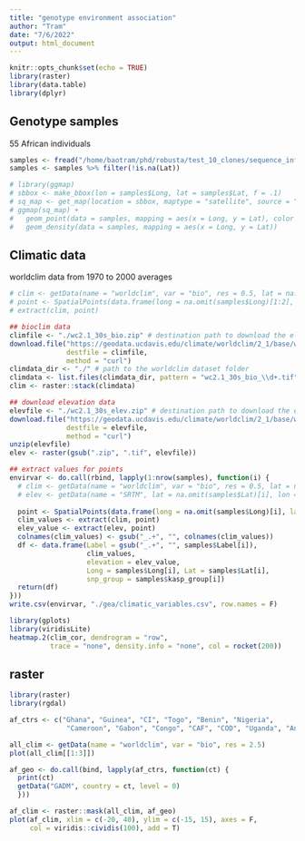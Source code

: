 ```yaml
---
title: "genotype environment association"
author: "Tram"
date: "7/6/2022"
output: html_document
---
```


```r
knitr::opts_chunk$set(echo = TRUE)
library(raster)
library(data.table)
library(dplyr)
```

## Genotype samples

55 African individuals

```r
samples <- fread("/home/baotram/phd/robusta/test_10_clones/sequence_info_final.tsv")
samples <- samples %>% filter(!is.na(Lat))
```

```r
# library(ggmap)
# sbbox <- make_bbox(lon = samples$Long, lat = samples$Lat, f = .1)
# sq_map <- get_map(location = sbbox, maptype = "satellite", source = "google")
# ggmap(sq_map) + 
#   geom_point(data = samples, mapping = aes(x = Long, y = Lat), color = "red3") +
#   geom_density(data = samples, mapping = aes(x = Long, y = Lat))
```

## Climatic data

worldclim data from 1970 to 2000 averages

```r
# clim <- getData(name = "worldclim", var = "bio", res = 0.5, lat = na.omit(samples$Lat)[1:2], lon = na.omit(samples$Long)[1:2])
# point <- SpatialPoints(data.frame(long = na.omit(samples$Long)[1:2], lat = na.omit(samples$Lat)[1:2]), proj4string = clim@crs)
# extract(clim, point)

## bioclim data
climfile <- "./wc2.1_30s_bio.zip" # destination path to download the elevation data,  change if needed
download.file("https://geodata.ucdavis.edu/climate/worldclim/2_1/base/wc2.1_30s_bio.zip", 
              destfile = climfile,
              method = "curl")
climdata_dir <- "./" # path to the worldclim dataset folder
climdata <- list.files(climdata_dir, pattern = "wc2.1_30s_bio_\\d+.tif", full.names = T)
clim <- raster::stack(climdata)

## download elevation data
elevfile <- "./wc2.1_30s_elev.zip" # destination path to download the elevation data,  change if needed
download.file("https://geodata.ucdavis.edu/climate/worldclim/2_1/base/wc2.1_30s_elev.zip", 
              destfile = elevfile,
              method = "curl")
unzip(elevfile)
elev <- raster(gsub(".zip", ".tif", elevfile)) 

## extract values for points
envirvar <- do.call(rbind, lapply(1:nrow(samples), function(i) {
  # clim <- getData(name = "worldclim", var = "bio", res = 0.5, lat = na.omit(samples$Lat)[i], lon = na.omit(samples$Long)[i])
  # elev <- getData(name = "SRTM", lat = na.omit(samples$Lat)[i], lon = na.omit(samples$Long)[i])
  
  point <- SpatialPoints(data.frame(long = na.omit(samples$Long)[i], lat = na.omit(samples$Lat)[i]), proj4string = clim@crs)
  clim_values <- extract(clim, point)
  elev_value <- extract(elev, point)
  colnames(clim_values) <- gsub("_.+", "", colnames(clim_values))
  df <- data.frame(Label = gsub("_.+", "", samples$Label[i]), 
                   clim_values, 
                   elevation = elev_value,
                   Long = samples$Long[i], Lat = samples$Lat[i],
                   snp_group = samples$kasp_group[i])
  return(df)
}))
write.csv(envirvar, "./gea/climatic_variables.csv", row.names = F)
```

```r
library(gplots)
library(viridisLite)
heatmap.2(clim_cor, dendrogram = "row",
          trace = "none", density.info = "none", col = rocket(200))
```



## raster

```r
library(raster)
library(rgdal)

af_ctrs <- c("Ghana", "Guinea", "CI", "Togo", "Benin", "Nigeria", 
              "Cameroon", "Gabon", "Congo", "CAF", "COD", "Uganda", "Angola")

all_clim <- getData(name = "worldclim", var = "bio", res = 2.5)
plot(all_clim[[1:3]])

af_geo <- do.call(bind, lapply(af_ctrs, function(ct) {
  print(ct)
  getData("GADM", country = ct, level = 0)
  }))

af_clim <- raster::mask(all_clim, af_geo)
plot(af_clim, xlim = c(-20, 40), ylim = c(-15, 15), axes = F, 
     col = viridis::cividis(100), add = T)

```
